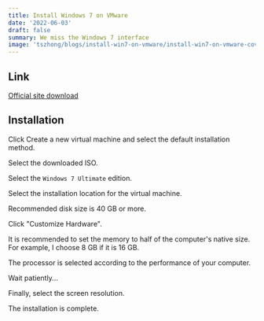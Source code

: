 ```yaml
---
title: Install Windows 7 on VMware
date: '2022-06-03'
draft: false
summary: We miss the Windows 7 interface
image: 'tszhong/blogs/install-win7-on-vmware/install-win7-on-vmware-cover.en_nmjsnt'
---
```


<YouTubeEmbed
  poster='maxresdefault'
  title='Install Windows 7 on VMware'
  id='puZDIh0XhuE'
/>

## Link

[Official site download](https://download.microsoft.com/download/5/1/9/5195A765-3A41-4A72-87D8-200D897CBE21/7601.24214.180801-1700.win7sp1_ldr_escrow_CLIENT_ULTIMATE_x64FRE_en-us.iso)

## Installation

Click Create a new virtual machine and select the default installation method.

<CloudinaryImg
  mdx
  alt='Install Windows 7 on VMware'
  publicId='tszhong/blogs/install-win7-on-vmware/install-win7-on-vmware-1_k8vifr'
  width={1280}
  height={720}
/>

Select the downloaded ISO.

<CloudinaryImg
  mdx
  alt='Install Windows 7 on VMware'
  publicId='tszhong/blogs/install-win7-on-vmware/install-win7-on-vmware-2_d3qs01'
  width={1280}
  height={720}
/>

Select the `Windows 7 Ultimate` edition.

<CloudinaryImg
  mdx
  alt='Install Windows 7 on VMware'
  publicId='tszhong/blogs/install-win7-on-vmware/install-win7-on-vmware-3_ynfoco'
  width={1280}
  height={720}
/>

Select the installation location for the virtual machine.

<CloudinaryImg
  mdx
  alt='Install Windows 7 on VMware'
  publicId='tszhong/blogs/install-win7-on-vmware/install-win7-on-vmware-4_rmlppq'
  width={1280}
  height={720}
/>

Recommended disk size is 40 GB or more.

<CloudinaryImg
  mdx
  alt='Install Windows 7 on VMware'
  publicId='tszhong/blogs/install-win7-on-vmware/install-win7-on-vmware-5_alnlce'
  width={1280}
  height={720}
/>

Click "Customize Hardware".

<CloudinaryImg
  mdx
  alt='Install Windows 7 on VMware'
  publicId='tszhong/blogs/install-win7-on-vmware/install-win7-on-vmware-6_e4se5n'
  width={1280}
  height={720}
/>

It is recommended to set the memory to half of the computer's native size. For example, I choose 8 GB if it is 16 GB.

<CloudinaryImg
  mdx
  alt='Install Windows 7 on VMware'
  publicId='tszhong/blogs/install-win7-on-vmware/install-win7-on-vmware-7_qb01bs'
  width={1280}
  height={720}
/>

The processor is selected according to the performance of your computer.

<CloudinaryImg
  mdx
  alt='Install Windows 7 on VMware'
  publicId='tszhong/blogs/install-win7-on-vmware/install-win7-on-vmware-8_ruupnd'
  width={1280}
  height={720}
/>

Wait patiently...

<CloudinaryImg
  mdx
  alt='Install Windows 7 on VMware'
  publicId='tszhong/blogs/install-win7-on-vmware/install-win7-on-vmware-9_amihcg'
  width={1280}
  height={720}
/>

<CloudinaryImg
  mdx
  alt='Install Windows 7 on VMware'
  publicId='tszhong/blogs/install-win7-on-vmware/install-win7-on-vmware-10_ae2p2e'
  width={1280}
  height={720}
/>

Finally, select the screen resolution.

<CloudinaryImg
  mdx
  alt='Install Windows 7 on VMware'
  publicId='tszhong/blogs/install-win7-on-vmware/install-win7-on-vmware-11_skmlfq'
  width={1280}
  height={720}
/>

<CloudinaryImg
  mdx
  alt='Install Windows 7 on VMware'
  publicId='tszhong/blogs/install-win7-on-vmware/install-win7-on-vmware-12_j0mtot'
  width={1280}
  height={720}
/>

The installation is complete.
